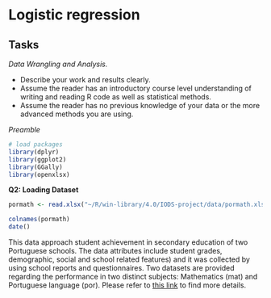 # Logistic regression
## Tasks

*Data Wrangling and Analysis.*

- Describe your work and results clearly. 
- Assume the reader has an introductory course level understanding of writing and reading R code as well as statistical methods.
- Assume the reader has no previous knowledge of your data or the more advanced methods you are using.

*Preamble*
```r
# load packages
library(dplyr)
library(ggplot2)
library(GGally)
library(openxlsx)
`````

**Q2: Loading Dataset**
```r
pormath <- read.xlsx("~/R/win-library/4.0/IODS-project/data/pormath.xlsx")

colnames(pormath)
date()
```
This data approach student achievement in secondary education of two Portuguese schools. The data attributes include student grades, demographic, social and school related features) and it was collected by using school reports and questionnaires. Two datasets are provided regarding the performance in two distinct subjects: Mathematics (mat) and Portuguese language (por). Please refer to [this link](https://archive.ics.uci.edu/ml/datasets/Student+Performance) to find more details.
